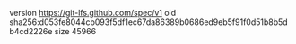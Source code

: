 version https://git-lfs.github.com/spec/v1
oid sha256:d053fe8044cb093f5df1ec67da86389b0686ed9eb5f91f0d51b8b5db4cd2226e
size 45966
